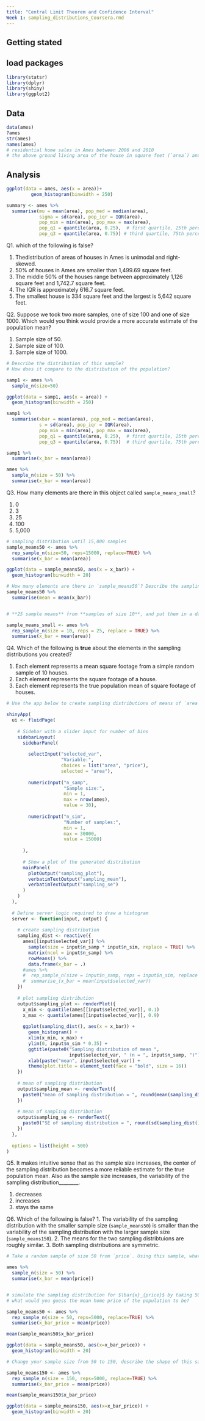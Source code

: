 ---
title: "Central Limit Theorem and Confidence Interval"
Week 1: sampling_distributions_Coursera.rmd
---

## Getting stated


## load packages

```{r}
library(statsr)
library(dplyr)
library(shiny)
library(ggplot2)
```


## Data

```{r}
data(ames)
?ames
str(ames)
names(ames)
# residential home sales in Ames between 2006 and 2010
# the above ground living area of the house in square feet (`area`) and the sale price (`price`).
```


## Analysis

```{r}
ggplot(data = ames, aes(x = area))+
         geom_histogram(binwidth = 250)

summary <- ames %>%
  summarise(mu = mean(area), pop_med = median(area),
            sigma = sd(area), pop_iqr = IQR(area),
            pop_min = min(area), pop_max = max(area),
            pop_q1 = quantile(area, 0.25),  # first quartile, 25th percentile
            pop_q3 = quantile(area, 0.75)) # third quartile, 75th percentile
```


Q1. which of the following is false?

1. Thedistribution of areas of houses in Ames is unimodal and right-skewed.
2. 50% of houses in Ames are smaller than 1,499.69 square feet.
3. The middle 50% of the houses range between approximately 1,126 square feet and 1,742.7 square feet.
4. The IQR is approximately 616.7 square feet.
5. The smallest house is 334 square feet and the largest is 5,642 square feet.


Q2. Suppose we took two more samples, one of size 100 and one of size 1000. Which would you think would provide a more accurate estimate of the population mean?

1. Sample size of 50.
2. Sample size of 100. 
3. Sample size of 1000.

```{r}
# Describe the distribution of this sample? 
# How does it compare to the distribution of the population? 

samp1 <- ames %>%
  sample_n(size=50)

ggplot(data = samp1, aes(x = area)) +
  geom_histogram(binwidth = 250)

samp1 %>%
  summarise(xbar = mean(area), pop_med = median(area), 
            s = sd(area), pop_iqr = IQR(area),
            pop_min = min(area), pop_max = max(area),
            pop_q1 = quantile(area, 0.25),  # first quartile, 25th percentile
            pop_q3 = quantile(area, 0.75))  # third quartile, 75th percentile

samp1 %>%
  summarise(x_bar = mean(area))

ames %>%
  sample_n(size = 50) %>%
  summarise(x_bar = mean(area))
```


Q3. How many elements are there in this object called `sample_means_small`? 

1. 0
2. 3 
3. 25 
4. 100 
5. 5,000 

```{r}
# sampling distribution until 15,000 samples
sample_means50 <- ames %>%
  rep_sample_n(size=50, reps=15000, replace=TRUE) %>%
  summarise(x_bar = mean(area))

ggplot(data = sample_means50, aes(x = x_bar)) +
  geom_histogram(binwidth = 20)

# How many elements are there in `sample_means50`? Describe the sampling distribution, and be sure to specifically note its center. Make sure to include a plot of the distribution in your answer.
sample_means50 %>% 
  summarise(mean = mean(x_bar))


# **25 sample means** from **samples of size 10**, and put them in a data frame named `sample_means_small`. How many observations are there in this object called `sample_means_small`? What does each observation represent?

sample_means_small <- ames %>%
  rep_sample_n(size = 10, reps = 25, replace = TRUE) %>%
  summarise(x_bar = mean(area))
```


Q4. Which of the following is **true** about the elements in the sampling distributions you created?

1. Each element represents a mean square footage from a simple random sample of 10 houses. </li>
2. Each element represents the square footage of a house. </li>
3. Each element represents the true population mean of square footage of houses. </li>


```{r}
# Use the app below to create sampling distributions of means of `area`s from samples of size 10, 50, and 100. Use 5,000 simulations. What does each observation in the sampling distribution represent? How does the mean, standard error, and shape of the sampling distribution change as the sample size increases? How (if at all) do these values change if you increase the number of simulations?

shinyApp(
  ui <- fluidPage(
    
    # Sidebar with a slider input for number of bins 
    sidebarLayout(
      sidebarPanel(
        
        selectInput("selected_var",
                    "Variable:",
                    choices = list("area", "price"),
                    selected = "area"),         
        
        numericInput("n_samp",
                     "Sample size:",
                     min = 1,
                     max = nrow(ames),
                     value = 30),
        
        numericInput("n_sim",
                     "Number of samples:",
                     min = 1,
                     max = 30000,
                     value = 15000) 
        
      ),
      
      # Show a plot of the generated distribution
      mainPanel(
        plotOutput("sampling_plot"),
        verbatimTextOutput("sampling_mean"),
        verbatimTextOutput("sampling_se")
      )
    )
  ),
  
  # Define server logic required to draw a histogram
  server <- function(input, output) {
    
    # create sampling distribution
    sampling_dist <- reactive({
      ames[[input$selected_var]] %>%
        sample(size = input$n_samp * input$n_sim, replace = TRUE) %>%
        matrix(ncol = input$n_samp) %>%
        rowMeans() %>%
        data.frame(x_bar = .)
      #ames %>%
      #  rep_sample_n(size = input$n_samp, reps = input$n_sim, replace = TRUE) %>%
      #  summarise_(x_bar = mean(input$selected_var))
    })
    
    # plot sampling distribution
    output$sampling_plot <- renderPlot({
      x_min <- quantile(ames[[input$selected_var]], 0.1)
      x_max <- quantile(ames[[input$selected_var]], 0.9)
      
      ggplot(sampling_dist(), aes(x = x_bar)) +
        geom_histogram() +
        xlim(x_min, x_max) +
        ylim(0, input$n_sim * 0.35) +
        ggtitle(paste0("Sampling distribution of mean ", 
                       input$selected_var, " (n = ", input$n_samp, ")")) +
        xlab(paste("mean", input$selected_var)) +
        theme(plot.title = element_text(face = "bold", size = 16))
    })
    
    # mean of sampling distribution
    output$sampling_mean <- renderText({
      paste0("mean of sampling distribution = ", round(mean(sampling_dist()$x_bar), 2))
    })
    
    # mean of sampling distribution
    output$sampling_se <- renderText({
      paste0("SE of sampling distribution = ", round(sd(sampling_dist()$x_bar), 2))
    })
  },
  
  options = list(height = 500) 
)
```


Q5. It makes intuitive sense that as the sample size increases, the center of the sampling distribution becomes a more reliable estimate for the true population mean. Also as the sample size increases, the variability of the sampling distribution________. 

1. decreases
2. increases 
3. stays the same 


Q6. Which of the following is false? 
1. The variability of the sampling distribution with the smaller sample size (`sample_means50`) is smaller than the variability of the sampling distribution with the larger sample size (`sample_means150`). 
2. The means for the two sampling distribtuions are roughly similar. 
3. Both sampling distributions are symmetric. 

```{r}
# Take a random sample of size 50 from `price`. Using this sample, what is your best point estimate of the population mean?

ames %>%
  sample_n(size = 50) %>%
  summarise(x_bar = mean(price))


# simulate the sampling distribution for $\bar{x}_{price}$ by taking 5000 samples from the population of size 50 and computing 5000 sample means.  
# what would you guess the mean home price of the population to be?

sample_means50 <- ames %>%
  rep_sample_n(size = 50, reps=5000, replace=TRUE) %>%
  summarise(x_bar_price = mean(price))

mean(sample_means50$x_bar_price)

ggplot(data = sample_means50, aes(x=x_bar_price)) +
  geom_histogram(binwidth = 20)

# Change your sample size from 50 to 150, describe the shape of this sampling distribution, and compare it to the sampling distribution for a sample size of 50. what would you guess to be the mean sale price of homes in Ames?

sample_means150 <- ames %>%
  rep_sample_n(size = 150, reps=5000, replace=TRUE) %>%
  summarise(x_bar_price = mean(price))

mean(sample_means150$x_bar_price)

ggplot(data = sample_means150, aes(x=x_bar_price)) +
  geom_histogram(binwidth = 20)
```











